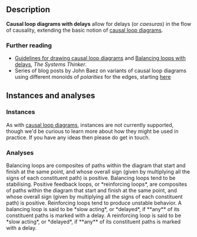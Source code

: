 
## Description

**Causal loop diagrams with delays** allow for delays (or *caesuras*) in the flow of causality, extending the basic notion of <A href="../causal-loop">causal loop diagrams</A>.


### Further reading

- [Guidelines for drawing causal loop
  diagrams](https://thesystemsthinker.com/guidelines-for-drawing-causal-loop-diagrams/) and [Balancing loops with
  delays](https://thesystemsthinker.com/balancing-loops-with-delays/), *The Systems Thinker*.
- Series of blog posts by John Baez on variants of causal loop diagrams using
  different monoids of *polarities* for the edges, starting
  [here](https://johncarlosbaez.wordpress.com/2024/11/02/polarities/)


## Instances and analyses

### Instances

<Question>
As with <A href="../causal-loop">causal loop diagrams</A>, instances are not currently supported, though we'd be curious to learn more about how they might be used in practice.
If you have any ideas then please do get in touch.
</Question>


### Analyses

<HelpAnalysisById theory={props.theory} analysisId="diagram"/>

<HelpAnalysisById theory={props.theory} analysisId="negative-loops">
Balancing loops are composites of paths within the diagram that start and finish at the same point, and whose overall sign (given by multiplying all the signs of each constituent path) is positive.
Balancing loops tend to be stabilising.
</HelpAnalysisById>

<HelpAnalysisById theory={props.theory} analysisId="positive-loops">
Positive feedback loops, or *reinforcing loops*, are composites of paths within the diagram that start and finish at the same point, and whose overall sign (given by multiplying all the signs of each constituent path) is positive.
Reinforcing loops tend to produce unstable behavior.
</HelpAnalysisById>

<HelpAnalysisById theory={props.theory} analysisId="delayed-negative-loops">
A balancing loop is said to be *slow acting*, or *delayed*, if **any** of its constituent paths is marked with a delay.
</HelpAnalysisById>

<HelpAnalysisById theory={props.theory} analysisId="delayed-positive-loops">
A reinforcing loop is said to be *slow acting*, or *delayed*, if **any** of its constituent paths is marked with a delay.
</HelpAnalysisById>
